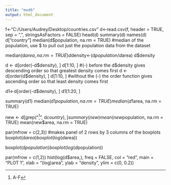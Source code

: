 ```yaml
---
title: "mod6"
output: html_document
---
```


f<-"C:/Users/Audrey/Desktop/countries.csv"
d<-read.csv(f, header = TRUE, sep = ",", stringsAsFactors = FALSE)
head(d)
summary(d)
names(d)
d["country"]
median(d$population, na.rm = TRUE)
#median of the population, use $ to pull out just the population data from the dataset

median(d$area, na.rm = TRUE)
d$density<-(d$population/d$area)
d$density

d <- d[order(-d$density), ]
d[1:10, ]
#(-) before the d$density gives descending order so that greatest density comes first
d <- d[order(d$density), ]
d[1:10, ]
#without the (-) the order function gives ascending order so that least density comes first

d1<-d[order(-d$density), ]
d1[1:20, ]

summary(d1)
median(d1$population, na.rm = TRUE)
median(d1$area, na.rm = TRUE)

new <- d[grep("^[A-F]", d$country), ]
summary(new)
mean(new$population, na.rm = TRUE)
mean(new$area, na.rm = TRUE)

par(mfrow = c(2,3))
#makes panel of 2 rows by 3 columns of the boxplots
boxplot(d$area)
boxplot(log(d$area))

boxplot(d$population)
boxplot(log(d$population))

par(mfrow = c(1,2))
hist(log(d$area,), freq = FALSE, col = "red", main = "PLOT 1", xlab = "(log)area", ylab = "density", ylim = c(0, 0.2))